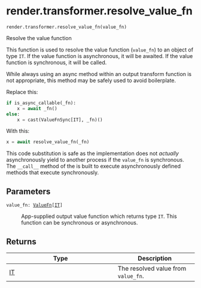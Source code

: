 # render.transformer.resolve_value_fn { #shiny.render.transformer.resolve_value_fn }

`render.transformer.resolve_value_fn(value_fn)`

Resolve the value function

This function is used to resolve the value function (`value_fn`) to an object of
type `IT`. If the value function is asynchronous, it will be awaited. If the value
function is synchronous, it will be called.

While always using an async method within an output transform function is not
appropriate, this method may be safely used to avoid boilerplate.

Replace this:
```python
if is_async_callable(_fn):
    x = await _fn()
else:
    x = cast(ValueFnSync[IT], _fn)()
```

With this:
```python
x = await resolve_value_fn(_fn)
```

This code substitution is safe as the implementation does not _actually_
asynchronously yield to another process if the `value_fn` is synchronous. The
`__call__` method of the [](:class:`~shiny.render.transformer.OutputRendererSync`) is
built to execute asynchronously defined methods that execute synchronously.

## Parameters

<code><span class="parameter-name">value_fn</span><span class="parameter-annotation-sep">:</span> <span class="parameter-annotation">[ValueFn](`shiny.render.transformer._transformer.ValueFn`)\[[IT](`shiny.render.transformer._transformer.IT`)\]</span></code>

:   App-supplied output value function which returns type `IT`. This function can be
    synchronous or asynchronous.

## Returns

| Type                                             | Description                         |
|--------------------------------------------------|-------------------------------------|
| [IT](`shiny.render.transformer._transformer.IT`) | The resolved value from `value_fn`. |